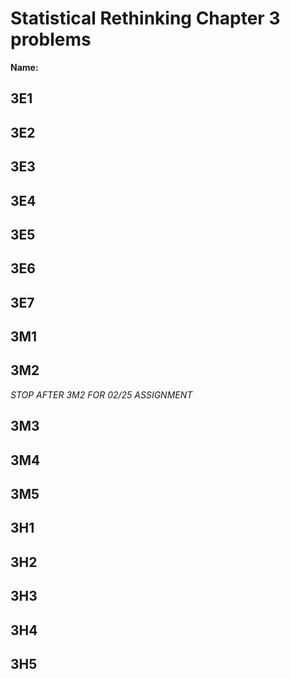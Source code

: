 # Statistical Rethinking Chapter 3 problems

__Name:__

## 3E1

## 3E2

## 3E3

## 3E4

## 3E5

## 3E6

## 3E7

## 3M1

## 3M2

_STOP AFTER 3M2 FOR 02/25 ASSIGNMENT_

## 3M3

## 3M4

## 3M5

## 3H1

## 3H2

## 3H3

## 3H4

## 3H5